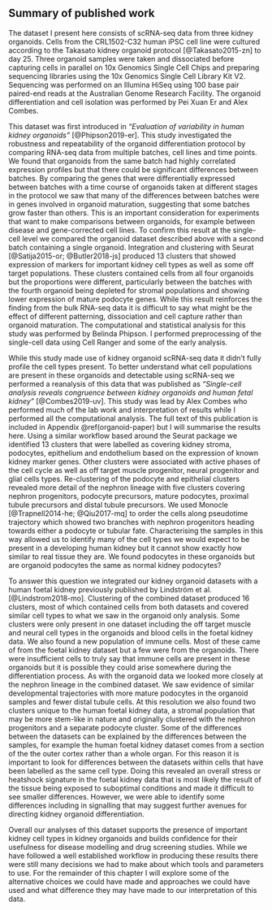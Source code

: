 ## Summary of published work

The dataset I present here consists of scRNA-seq data from three kidney
organoids. Cells from the CRL1502-C32 human iPSC cell line were cultured
according to the Takasato kidney organoid protocol [@Takasato2015-zn] to day
25. Three organoid samples were taken and dissociated before capturing cells in
parallel on 10x Genomics Single Cell Chips and preparing sequencing libraries
using the 10x Genomics Single Cell Library Kit V2. Sequencing was performed on
an Illumina HiSeq using 100 base pair paired-end reads at the Australian Genome
Research Facility. The organoid differentiation and cell isolation was
performed by Pei Xuan Er and Alex Combes.

This dataset was first introduced in _"Evaluation of variability in human
kidney organoids"_ [@Phipson2019-er]. This study investigated the robustness
and repeatability of the organoid differentiation protocol by comparing RNA-seq
data from multiple batches, cell lines and time points. We found that organoids
from the same batch had highly correlated expression profiles but that there
could be significant differences between batches. By comparing the genes that
were differentially expressed between batches with a time course of organoids
taken at different stages in the protocol we saw that many of the differences
between batches were in genes involved in organoid maturation, suggesting that
some batches grow faster than others. This is an important consideration for
experiments that want to make comparisons between organoids, for example
between disease and gene-corrected cell lines. To confirm this result at the
single-cell level we compared the organoid dataset described above with a
second batch containing a single organoid. Integration and clustering with
Seurat [@Satija2015-or; @Butler2018-js] produced 13 clusters that showed
expression of markers for important kidney cell types as well as some off
target populations. These clusters contained cells from all four organoids but
the proportions were different, particularly between the batches with the
fourth organoid being depleted for stromal populations and showing lower
expression of mature podocyte genes. While this result reinforces the finding
from the bulk RNA-seq data it is difficult to say what might be the effect of
different patterning, dissociation and cell capture rather than organoid
maturation. The computational and statistical analysis for this study was
performed by Belinda Phipson. I performed preprocessing of the single-cell data
using Cell Ranger and some of the early analysis.

While this study made use of kidney organoid scRNA-seq data it didn't fully
profile the cell types present. To better understand what cell populations are
present in these organoids and detectable using scRNA-seq we performed a
reanalysis of this data that was published as _"Single-cell analysis reveals
congruence between kidney organoids and human fetal kidney"_ [@Combes2019-uv].
This study was lead by Alex Combes who performed much of the lab work and
interpretation of results while I performed all the computational analysis. The
full text of this publication is included in Appendix \@ref(organoid-paper) but
I will summarise the results here. Using a similar workflow based around the
Seurat package we identified 13 clusters that were labelled as covering kidney
stroma, podocytes, epithelium and endothelium based on the expression of known
kidney marker genes. Other clusters were associated with active phases of the
cell cycle as well as off target muscle progenitor, neural progenitor and glial
cells types. Re-clustering of the podocyte and epithelial clusters revealed
more detail of the nephron lineage with five clusters covering nephron
progenitors, podocyte precursors, mature podocytes, proximal tubule precursors
and distal tubule precursors. We used Monocle [@Trapnell2014-he; @Qiu2017-mq]
to order the cells along pseudotime trajectory which showed two branches with
nephron progenitors heading towards either a podocyte or tubular fate.
Characterising the samples in this way allowed us to identify many of the cell
types we would expect to be present in a developing human kidney but it cannot
show exactly how similar to real tissue they are. We found podocytes in these
organoids but are organoid podocytes the same as normal kidney podocytes?

To answer this question we integrated our kidney organoid datasets with a human
foetal kidney previously published by Lindström et al. [@Lindstrom2018-mo]. Clustering of the
combined dataset produced 16 clusters, most of which contained cells from both
datasets and covered similar cell types to what we saw in the organoid only
analysis. Some clusters were only present in one dataset including the off
target muscle and neural cell types in the organoids and blood cells in the
foetal kidney data. We also found a new population of immune cells. Most of
these came of from the foetal kidney dataset but a few were from the organoids.
There were insufficient cells to truly say that immune cells are present in
these organoids but it is possible they could arise somewhere during the
differentiation process. As with the organoid data we looked more closely at
the nephron lineage in the combined dataset. We saw evidence of similar
developmental trajectories with more mature podocytes in the organoid samples
and fewer distal tubule cells. At this resolution we also found two clusters
unique to the human foetal kidney data, a stromal population that may be more
stem-like in nature and originally clustered with the nephron progenitors and a
separate podocyte cluster. Some of the differences between the datasets can be
explained by the differences between the samples, for example the human foetal
kidney dataset comes from a section of the the outer cortex rather than a whole
organ. For this reason it is important to look for differences between the
datasets within cells that have been labelled as the same cell type. Doing this revealed
an overall stress or heatshock signature in the foetal kidney data that is most
likely the result of the tissue being exposed to suboptimal conditions and made
it difficult to see smaller differences. However, we were able to identify some
differences including in signalling that may suggest further avenues for
directing kidney organoid differentiation.

Overall our analyses of this dataset supports the presence of important kidney
cell types in kidney organoids and builds confidence for their usefulness for
disease modelling and drug screening studies. While we have followed a well
established workflow in producing these results there were still many decisions
we had to make about which tools and parameters to use. For the remainder of
this chapter I will explore some of the alternative choices we could have made
and approaches we could have used and what difference they may have made to our
interpretation of this data.

